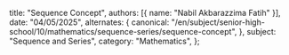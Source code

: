   title: "Sequence Concept",
  authors: [{ name: "Nabil Akbarazzima Fatih" }],
  date: "04/05/2025",
  alternates: {
    canonical:
      "/en/subject/senior-high-school/10/mathematics/sequence-series/sequence-concept",
  },
  subject: "Sequence and Series",
  category: "Mathematics",
};
